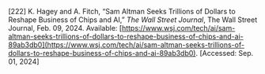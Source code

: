 \[222\]	K. Hagey and A. Fitch, “Sam Altman Seeks Trillions of Dollars to Reshape Business of Chips and AI,” *The Wall Street Journal*, The Wall Street Journal, Feb. 09, 2024\. Available: [https://www.wsj.com/tech/ai/sam-altman-seeks-trillions-of-dollars-to-reshape-business-of-chips-and-ai-89ab3db0](https://www.wsj.com/tech/ai/sam-altman-seeks-trillions-of-dollars-to-reshape-business-of-chips-and-ai-89ab3db0). \[Accessed: Sep. 01, 2024\]